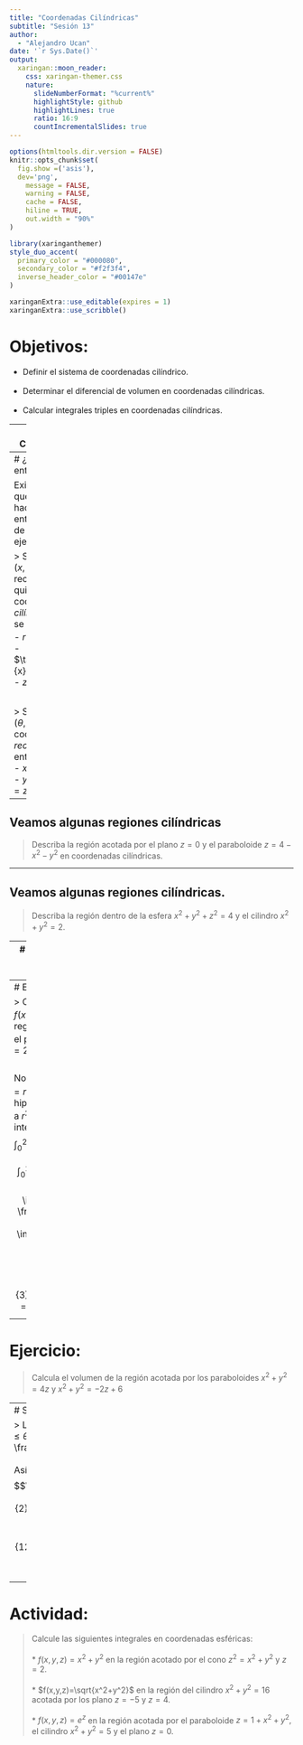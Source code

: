 ---
title: "Coordenadas Cilíndricas"
subtitle: "Sesión 13"
author: 
  - "Alejandro Ucan"
date: '`r Sys.Date()`'
output:
  xaringan::moon_reader:
    css: xaringan-themer.css
    nature:
      slideNumberFormat: "%current%"
      highlightStyle: github
      highlightLines: true
      ratio: 16:9
      countIncrementalSlides: true
---

```{r setup, include=FALSE}
options(htmltools.dir.version = FALSE)
knitr::opts_chunk$set(
  fig.show =('asis'),
  dev='png',
	message = FALSE,
	warning = FALSE,
	cache = FALSE,
	hiline = TRUE,
	out.width = "90%"
)
```

```{r xaringan-themer, include=FALSE, warning=FALSE}
library(xaringanthemer)
style_duo_accent(
  primary_color = "#000080",
  secondary_color = "#f2f3f4",
  inverse_header_color = "#00147e"
)
```

```{r xaringan-editable, echo=FALSE}
xaringanExtra::use_editable(expires = 1)
xaringanExtra::use_scribble()
```
# Objetivos:

 * Definir el sistema de coordenadas cilíndrico. <br/><br/>
 * Determinar el diferencial de volumen en coordenadas cilíndricas. <br/><br/>
 * Calcular integrales triples en coordenadas cilíndricas.


---
# Coordenadas Cilíndricas $(\theta,r,z).$

<iframe src="https://www.geogebra.org/calculator/za424zgv?embed" width="1200" height="450" allowfullscreen style="border: 1px solid #e4e4e4;border-radius: 4px;" frameborder="0"></iframe>

---
# ¿Cómo traduzco entre coordenadas?

Existen expresiones que nos permiten hacer la conversión entre distintos tipos de coordenadas. Por ejemplo:

> Si tengo un punto $(x,y,z)$ (coordenadas rectangulares) y lo quiero en coordenadas _cilíndricas_, entonces se cumple: <br/>
- $r^2= x^2+y^2,$ <br/>
- $\tan(\theta)=\frac{y}{x}$ y <br/>
- $z=z.$

<br/>

> Si tengo un punto $(\theta,r,z)$ y lo quiero en coordenadas _rectangulares_, entonces se cumple: <br/>
- $x=r\cdot \cos(\theta)$ <br/>
- $y=r\cdot \sin(\theta)$ y 
- $z=z.$

---
## Veamos algunas regiones cilíndricas

> Describa la región acotada por el plano $z=0$ y el paraboloide $z=4-x^2-y^2$ en coordenadas cilíndricas.

---

## Veamos algunas regiones cilíndricas.

> Describa la región dentro de la esfera $x^2+y^2+z^2=4$ y el cilindro $x^2+y^2=2.$

---
# ¿Cómo cambia mi diferencial de volumen?

> El diferencial de volumen cambia a $dV=r d\theta d r dz.$
```{r, echo=FALSE, out.width="40%", fig.cap="Diferencial de área"}
knitr::include_graphics("http://citadel.sjfc.edu/faculty/kgreen/vector/Block3/jacob/volume_cyl.gif")
```

---
# Ejemplo:

> Calcula la integral de $f(x,y,z)=x^2+y^2$ en la región delimitada por el paraboloide $x^2+y^2=2z$ y $z=2.$ <br/><br/>

Notemos que $x^2+y^2=r^2$ y la ecuación del hiperboloide se reduce a $r^2=2z.$ Por lo que la integral se traduce en $$\int_0^{2\pi} \int_0^2\int_{r^2/2}^2 r^2 r dz dr d\theta= \int_0^{2\pi} \int_0^2\int_{r^2/2}^2 r^3 dz dr d\theta$$
$$=\int_0^{2\pi} \int_0^2 r^3\left(2-\frac{r^2}{2}\right) dr d\theta = \int_0^{2\pi}\frac{r^4}{2}-\frac{r^6}{12}\big{|}_{0}^2 d\theta$$
$$=\frac{8}{3}\int_0^{2\pi}d\theta = \frac{16\pi}{3}.$$

---
# Ejercicio:

> Calcula el volumen de la región acotada por los paraboloides $x^2+y^2=4z$ y $x^2+y^2=-2z+6$

---
# Solución:

> La región descrita es: $0\leq r\leq 2,$ $0\leq \theta \leq 2\pi$ y $\frac{r^2}{4}\leq r \leq \frac{6-r^2}{2}.$ <br/><br/> Así mi integral está dada por: $$\int_0^{2\pi}\int_0^2\int_{\frac{r^2}{4}}^{\frac{6-r^2}{2}}dzdrd\theta=\int_0^{2\pi}\int_0^2 \frac{12-r^2}{4} dr d\theta$$
$$\int_0^{2\pi}3r-\frac{r^3}{12}\big{|}_0^2 d\theta =2\pi \left(6-\frac{8}{12}\right)=\frac{32\pi}{3}.$$

---
# Actividad:

> Calcule las siguientes integrales en coordenadas esféricas: <br/><br/>
  * $f(x,y,z)=x^2+y^2$ en la región acotado por el cono $z^2=x^2+y^2$ y $z=2.$ <br/><br/>
  * $f(x,y,z)=\sqrt{x^2+y^2}$ en la región del cilindro $x^2+y^2=16$ acotada por los plano $z=-5$ y $z=4.$ <br/><br/>
  * $f(x,y,z)=e^z$ en la región acotada por el paraboloide $z=1+x^2+y^2,$ el cilindro $x^2+y^2=5$ y el plano $z=0.$
  
